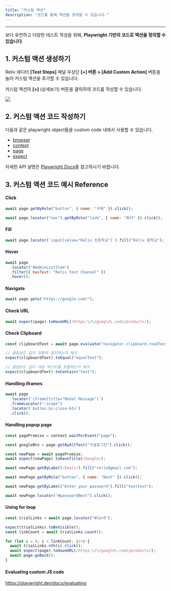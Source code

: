 ```yaml
---
title: "커스텀 액션"
description: "코드를 통해 액션을 정의할 수 있습니다."
---
```


---

보다 유연하고 다양한 테스트 작성을 위해, **Playwright 기반의 코드로 액션을 정의할 수 있습니다**.

## 1. 커스텀 액션 생성하기

Reliv 에디터 **\[Test Steps\]** 패널 우상단 **\[+\] 버튼 > \[Add Custom Action\]** 버튼을 눌러 커스텀 액션을 추가할 수 있습니다.

커스텀 액션의 **\[>\]** (상세보기) 버튼을 클릭하여 코드를 작성할 수 있습니다.

<img src="/assets/advanced/custom-action/custom-action.png" />

## 2. 커스텀 액션 코드 작성하기

다음과 같은 playwright object들을 custom code 내에서 사용할 수 있습니다.

- [browser](https://playwright.dev/docs/api/class-browser)
- [context](https://playwright.dev/docs/api/class-browsercontext)
- [page](https://playwright.dev/docs/api/class-page)
- [expect](https://playwright.dev/docs/test-assertions)

자세한 API 설명은 [Playwright Docs](https://playwright.dev/docs/locators)를 참고하시기 바랍니다.

## 3. 커스텀 액션 코드 예시 Reference

#### Click

```jsx
await page.getByRole("button", { name: "구매" }).click();

await page.locator("nav").getByRole("link", { name: "튜터" }).click();
```

#### Fill

```jsx
await page.locator(`input[value="Reliv 초등학교"]`).fill("Reliv 중학교");
```

#### Hover

```jsx
await page
  .locator("#AdminListItem")
  .filter({ hasText: "Reliv Test Channel" })
  .hover();
```

#### Navigate

```jsx
await page.goto("https://google.com/");
```

#### Check URL

```jsx
await expect(page).toHaveURL(/https:\/\/google\.com\/products/);
```

#### Check Clipboard

```jsx
const clipboardText = await page.evaluate("navigator.clipboard.readText()");

// 클립보드 값이 정확히 일치하는지 체크
expect(clipboardText).toEqual("equalText");

// 클립보드 값이 대상 텍스트를 포함하는지 체크
expect(clipboardText).toContain("text");
```

#### Handling iframes

```jsx
await page
  .locator(`iframe[title="Modal Message"]`)
  .frameLocator(":scope")
  .locator(`button.bz-close-btn`)
  .click();
```

#### Handling popup page

```jsx
const pagePromise = context.waitForEvent("page");

const googleBtn = page.getByAltText("구글로그인").click();

const newPage = await pagePromise;
await expect(newPage).toHaveTitle(/Google/);

await newPage.getByLabel(/Email/).fill("reliv@gmail.com");

await newPage.getByRole("button", { name: "Next" }).click();

await newPage.getByLabel("Enter your password").fill("testtest");

await newPage.locator("#passwordNext").click();
```

#### Using for loop

```jsx
const trialLinks = await page.locator("#Card");

expect(trialLinks).toBeVisible();
const linkCount = await trialLinks.count();

for (let i = 0; i < linkCount; i++) {
  await trialLinks.nth(i).click();
  await expect(page).toHaveURL(/https:\/\/google\.com\/products/);
  await page.goBack();
}
```

#### Evaluating custom JS code

https://playwright.dev/docs/evaluating

